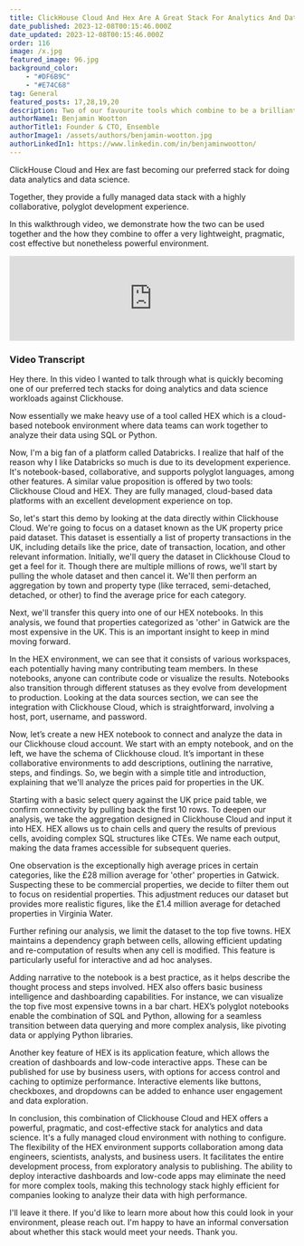 ```yaml
---
title: ClickHouse Cloud And Hex Are A Great Stack For Analytics And Data Science
date_published: 2023-12-08T00:15:46.000Z
date_updated: 2023-12-08T00:15:46.000Z
order: 116
image: /x.jpg
featured_image: 96.jpg
background_color: 
    - "#DF6B9C"
    - "#E74C68"
tag: General
featured_posts: 17,28,19,20
description: Two of our favourite tools which combine to be a brilliant serverless stack for data and analytics.  
authorName1: Benjamin Wootton
authorTitle1: Founder & CTO, Ensemble
authorImage1: /assets/authors/benjamin-wootton.jpg
authorLinkedIn1: https://www.linkedin.com/in/benjaminwootton/
---
```


 
<Article data={frontmatter}>

ClickHouse Cloud and Hex are fast becoming our preferred stack for doing data analytics and data science.  

Together, they provide a fully managed data stack with a highly collaborative, polyglot development experience. 

In this walkthrough video, we demonstrate how the two can be used together and the how they combine to offer a very lightweight, pragmatic, cost effective but nonetheless powerful environment.   
 
<div class="hex-embed">
<iframe width="100%" src="https://www.youtube.com/embed/nXFfVN6JpL0?si=qEyO-XFKPmyEeU5j" title="YouTube video player" frameborder="0" allow="accelerometer; autoplay; clipboard-write; encrypted-media; gyroscope; picture-in-picture; web-share" allowfullscreen></iframe>
</div>

### Video Transcript

<InformationEmbed title="The following transcript was automatically generated"></InformationEmbed>

Hey there. In this video I wanted to talk through what is quickly becoming one of our preferred tech stacks for doing analytics and data science workloads against Clickhouse.

Now essentially we make heavy use of a tool called HEX which is a cloud-based notebook environment where data teams can work together to analyze their data using SQL or Python. 

Now, I'm a big fan of a platform called Databricks. I realize that half of the reason why I like Databricks so much is due to its development experience. It's notebook-based, collaborative, and supports polyglot languages, among other features. A similar value proposition is offered by two tools: Clickhouse Cloud and HEX. They are fully managed, cloud-based data platforms with an excellent development experience on top.

So, let's start this demo by looking at the data directly within Clickhouse Cloud. We're going to focus on a dataset known as the UK property price paid dataset. This dataset is essentially a list of property transactions in the UK, including details like the price, date of transaction, location, and other relevant information. Initially, we'll query the dataset in Clickhouse Cloud to get a feel for it. Though there are multiple millions of rows, we'll start by pulling the whole dataset and then cancel it. We'll then perform an aggregation by town and property type (like terraced, semi-detached, detached, or other) to find the average price for each category.

Next, we'll transfer this query into one of our HEX notebooks. In this analysis, we found that properties categorized as 'other' in Gatwick are the most expensive in the UK. This is an important insight to keep in mind moving forward.

In the HEX environment, we can see that it consists of various workspaces, each potentially having many contributing team members. In these notebooks, anyone can contribute code or visualize the results. Notebooks also transition through different statuses as they evolve from development to production. Looking at the data sources section, we can see the integration with Clickhouse Cloud, which is straightforward, involving a host, port, username, and password.

Now, let’s create a new HEX notebook to connect and analyze the data in our Clickhouse cloud account. We start with an empty notebook, and on the left, we have the schema of Clickhouse cloud. It’s important in these collaborative environments to add descriptions, outlining the narrative, steps, and findings. So, we begin with a simple title and introduction, explaining that we'll analyze the prices paid for properties in the UK.

Starting with a basic select query against the UK price paid table, we confirm connectivity by pulling back the first 10 rows. To deepen our analysis, we take the aggregation designed in Clickhouse Cloud and input it into HEX. HEX allows us to chain cells and query the results of previous cells, avoiding complex SQL structures like CTEs. We name each output, making the data frames accessible for subsequent queries.

One observation is the exceptionally high average prices in certain categories, like the £28 million average for 'other' properties in Gatwick. Suspecting these to be commercial properties, we decide to filter them out to focus on residential properties. This adjustment reduces our dataset but provides more realistic figures, like the £1.4 million average for detached properties in Virginia Water.

Further refining our analysis, we limit the dataset to the top five towns. HEX maintains a dependency graph between cells, allowing efficient updating and re-computation of results when any cell is modified. This feature is particularly useful for interactive and ad hoc analyses.

Adding narrative to the notebook is a best practice, as it helps describe the thought process and steps involved. HEX also offers basic business intelligence and dashboarding capabilities. For instance, we can visualize the top five most expensive towns in a bar chart. HEX’s polyglot notebooks enable the combination of SQL and Python, allowing for a seamless transition between data querying and more complex analysis, like pivoting data or applying Python libraries.

Another key feature of HEX is its application feature, which allows the creation of dashboards and low-code interactive apps. These can be published for use by business users, with options for access control and caching to optimize performance. Interactive elements like buttons, checkboxes, and dropdowns can be added to enhance user engagement and data exploration.

In conclusion, this combination of Clickhouse Cloud and HEX offers a powerful, pragmatic, and cost-effective stack for analytics and data science. It's a fully managed cloud environment with nothing to configure. The flexibility of the HEX environment supports collaboration among data engineers, scientists, analysts, and business users. It facilitates the entire development process, from exploratory analysis to publishing. The ability to deploy interactive dashboards and low-code apps may eliminate the need for more complex tools, making this technology stack highly efficient for companies looking to analyze their data with high performance.

I'll leave it there. If you'd like to learn more about how this could look in your environment, please reach out. I'm happy to have an informal conversation about whether this stack would meet your needs. Thank you.

</Article>